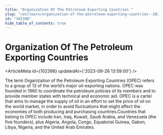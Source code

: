 ```yaml
---
title: "Organization Of The Petroleum Exporting Countries "
slug: "/en/learn/organization-of-the-petroleum-exporting-countries--102398"
id: "102398"
hide_table_of_contents: true
---
```



# Organization Of The Petroleum Exporting Countries 

<ArticleMeta id={102398} updatedAt={'2023-09-26 13:59:00'} />
<div className='border-solid border-b border-t-0 my-4 border-[var(--ifm-color-gray-300)]' />

The term Organization of the Petroleum Exporting Countries (OPEC) refers to a group of 13 of the world’s major oil-exporting nations. OPEC was founded in 1960 to coordinate the petroleum policies of its members and to provide member states with technical and economic aid. OPEC is a cartel that aims to manage the supply of oil in an effort to set the price of oil on the world market, in order to avoid fluctuations that might affect the economies of both producing and purchasing countries.Countries that belong to OPEC include Iran, Iraq, Kuwait, Saudi Arabia, and Venezuela (the five founders), plus Algeria, Angola, Congo, Equatorial Guinea, Gabon, Libya, Nigeria, and the United Arab Emirates.

